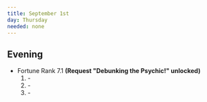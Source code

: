 ```yaml
---
title: September 1st
day: Thursday
needed: none
---
```


## Evening
- Fortune Rank 7.1 **(Request "Debunking the Psychic!" unlocked)**
    1. \-
    1. \-
    1. \-